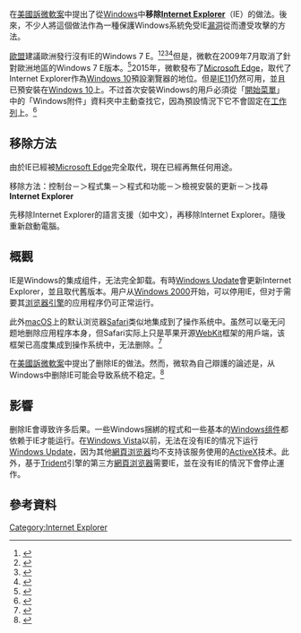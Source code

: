 {{Copy edit|time=2022-06-15T04:48:40+00:00}}
{{NoteTA
|G1=Windows
|G2=IT
}}
在[[美國訴微軟案|美國訴微軟案]]中提出了從[[Windows|Windows]]中'''移除[[Internet_Explorer|Internet Explorer]]'''（IE）的做法。後來，不少人將這個做法作為一種保護Windows系統免受IE[[漏洞|漏洞]]從而遭受攻擊的方法。

[[歐盟|歐盟]]建議歐洲發行沒有IE的Windows 7 E。<ref name="Win7PreOrder">{{cite web|title=Windows 7 Pre-Order Offer|url=http://www.microsoft.com/uk/windows/buy/offers/pre-order.aspx|accessdate=2009-07-15|publisher=[[Microsoft|Microsoft]]|archive-url=https://www.webcitation.org/6AIAq387M?url=http://windows.microsoft.com/en-GB/windows/shop/windows-7|archive-date=2012-08-30|url-status=dead}}</ref><ref name="BBCNoIEWin7">{{cite web|title=No IE onboard Windows 7 in Europe|url=http://news.bbc.co.uk/1/hi/technology/8096701.stm|accessdate=2009-07-15|date=2009-06-12|publisher=[[BBC|BBC]]|archive-date=2020-07-31|archive-url=https://web.archive.org/web/20200731035213/http://news.bbc.co.uk/1/hi/technology/8096701.stm|dead-url=no}}</ref><ref name="ArsTechnicaNoIEWIn7">{{cite web|title=Windows 7 to be shipped in Europe without Internet Explorer|url=https://arstechnica.com/microsoft/news/2009/06/windows-7-to-be-shipped-in-europe-sans-internet-explorer.ars|accessdate=2009-07-15|publisher=[[Ars_Technica|Ars Technica]]|archive-date=2012-08-30|archive-url=https://www.webcitation.org/6AIAs5YEh?url=http://arstechnica.com/information-technology/2009/06/windows-7-to-be-shipped-in-europe-sans-internet-explorer/|dead-url=no}}</ref><ref name="GuardianNoIEWin7">{{cite web|title=European version of Windows 7 will not include browser|url=https://www.theguardian.com/technology/blog/2009/jun/12/windows-7-internet-explorer|accessdate=2009-07-15|date=2009-06-12|last=John|first=Bobbie|publisher=[[guardian.co.uk|guardian.co.uk]]|archive-date=2014-02-18|archive-url=https://web.archive.org/web/20140218225559/http://www.theguardian.com/technology/blog/2009/jun/12/windows-7-internet-explorer|dead-url=no}}</ref>但是，微軟在2009年7月取消了針對歐洲地區的Windows 7 E版本。<ref name="neowin-noE">{{cite web|title=Microsoft scraps Windows 7 'E' version for Europe|url=http://www.neowin.net/news/microsoft-scraps-windows-7-e-version-for-europe|accessdate=2009-08-01|date=August 1, 2009|last=Warren|first=Tom|publisher=Neowin|archive-date=2014-09-11|archive-url=https://web.archive.org/web/20140911021519/http://www.neowin.net/news/microsoft-scraps-windows-7-e-version-for-europe|dead-url=no}}</ref>2015年，微軟發布了[[Microsoft_Edge|Microsoft Edge]]，取代了Internet Explorer作為[[Windows_10|Windows 10]]預設瀏覽器的地位。但是[[IE11|IE11]]仍然可用，並且已預安裝在[[Windows_10|Windows 10]]上。不过首次安裝Windows的用戶必須從「[[開始菜單|開始菜單]]」中的「Windows附件」資料夾中主動查找它，因為預設情況下它不會固定在[[工作列|工作列]]上。<ref>{{cite web|title=Microsoft Edge|url=https://www.microsoft.com/en-us/windows/microsoft-edge#qPIJ6ZYCTVqSpM44.97|accessdate=March 5, 2017|publisher=Microsoft|website=microsoft.com|archive-date=2020-01-15|archive-url=https://web.archive.org/web/20200115163149/https://www.microsoft.com/en-us/windows/microsoft-edge#qPIJ6ZYCTVqSpM44.97|dead-url=no}}</ref>

== 移除方法 ==
由於IE已經被[[Microsoft_Edge|Microsoft Edge]]完全取代，現在已經再無任何用途。

移除方法：控制台－＞程式集－＞程式和功能－＞檢視安裝的更新－＞找尋 '''Internet Explorer'''

先移除Internet Explorer的語言支援（如中文），再移除Internet Explorer。隨後重新啟動電腦。

== 概觀 ==
IE是Windows的集成组件，无法完全卸载。有時[[Windows_Update|Windows Update]]會更新Internet Explorer，並且取代舊版本。用户从[[Windows_2000|Windows 2000]]开始，可以停用IE，但对于需要其[[浏览器引擎|浏览器引擎]]的应用程序仍可正常运行。

此外[[macOS|macOS]]上的默认浏览器[[Safari|Safari]]类似地集成到了操作系统中。虽然可以毫无问题地删除应用程序本身，但Safari实际上只是苹果开源[[WebKit|WebKit]]框架的用戶端，该框架已高度集成到操作系统中，无法删除。<ref>{{cite web|title=The WebKit Open Source Project|url=http://webkit.org/|accessdate=2008-09-16|date=|publisher=Webkit.org|archive-date=2007-05-01|archive-url=https://web.archive.org/web/20070501222146/http://webkit.org/|dead-url=yes}}</ref>

在[[美國訴微軟案|美國訴微軟案]]中提出了删除IE的做法。然而，微软為自己辯護的論述是，从Windows中删除IE可能会导致系统不稳定。<ref name="FindingsOfFacts">{{cite web|title=U.S. v. Microsoft: Court's Findings of Fact|url=http://www.usdoj.gov/atr/cases/f3800/msjudgex.htm|accessdate=2005-05-12|date=2005-11-05|publisher=United States Department of Justice|archive-date=2006-06-15|archive-url=https://web.archive.org/web/20060615023819/http://www.usdoj.gov/atr/cases/f3800/msjudgex.htm|dead-url=no}}</ref>

== 影響 ==
删除IE會導致许多后果。一些Windows捆綁的程式和一些基本的[[Windows组件列表|Windows组件]]都依赖于IE才能运行。在[[Windows_Vista|Windows Vista]]以前，无法在没有IE的情况下运行[[Windows_Update|Windows Update]]，因为其他[[網頁浏览器|網頁浏览器]]均不支持该服务使用的[[ActiveX|ActiveX]]技术。此外，基于[[Trident_(排版引擎)|Trident]]引擎的第三方[[網頁浏览器|網頁浏览器]]需要IE，並在没有IE的情況下會停止運作。

== 參考資料 ==
{{Reflist}}

[[Category:Internet_Explorer|Category:Internet Explorer]]